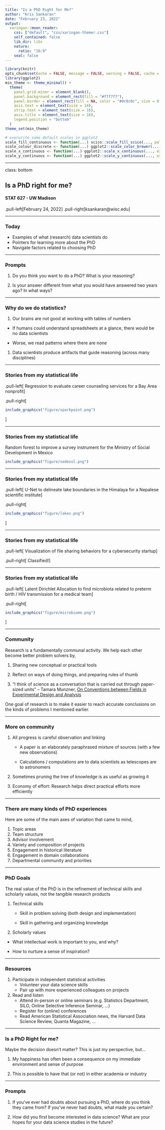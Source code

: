 ```yaml
---
title: "Is a PhD Right for Me?"
author: "Kris Sankaran"
date: "February 23, 2022"
output:
  xaringan::moon_reader:
    css: ["default", "css/xaringan-themer.css"]
    self_contained: false
    lib_dir: libs
    nature:
      ratio: "16:9"
    seal: false
---
```


```r
library(knitr)
opts_chunk$set(echo = FALSE, message = FALSE, warning = FALSE, cache = T, dpi = 200, fig.align = "center", out.width = 650)
library(ggplot2)
min_theme <- theme_minimal() + 
  theme(
    panel.grid.minor = element_blank(),
    panel.background = element_rect(fill = "#f7f7f7"),
    panel.border = element_rect(fill = NA, color = "#0c0c0c", size = 0.6),
    axis.text = element_text(size = 14),
    strip.text = element_text(size = 16),
    axis.title = element_text(size = 16),
    legend.position = "bottom"
  )
theme_set(min_theme)

# overwrite some default scales in ggplot2
scale_fill_continuous <- function(...) scico::scale_fill_scico(..., palette = "lapaz", direction = -1)
scale_colour_discrete <- function(...) ggplot2::scale_color_brewer(..., palette = "Set2")
scale_x_continuous <- function(...) ggplot2::scale_x_continuous(..., expand = c(0, 0))
scale_y_continuous <- function(...) ggplot2::scale_y_continuous(..., expand = c(0, 0))
```

---

class: bottom

## Is a PhD right for me?
#### STAT 627 - UW Madison

.pull-left[February 24, 2022]
.pull-right[ksankaran@wisc.edu]
 
---

### Today

* Examples of what (research) data scientists do
* Pointers for learning more about the PhD
* Navigate factors related to choosing PhD

---

### Prompts

1. Do you think you want to do a PhD? What is your reasoning?

1. Is your answer different from what you would have answered two years ago? In
what ways?

---

### Why do we do statistics?

1. Our brains are not good at working with tables of numbers

  * If humans could understand spreadsheets at a glance, there would be no
  data scientists
  
  * Worse, we read patterns where there are none

1. Data scientists produce artifacts that guide reasoning (across many
disciplines)

---

### Stories from my statistical life

.pull-left[
Regression to evaluate career counseling services for a Bay Area nonprofit
]

.pull-right[
```r
include_graphics("figure/sparkpoint.png")
```
]

---

### Stories from my statistical life

Random forest to improve a survey instrument for the Ministry of Social
Development in Mexico

```r
include_graphics("figure/sedesol.png")
```

---

### Stories from my statistical life

.pull-left[
U-Net to delineate lake boundaries in the Himalaya for a Nepalese scientific
institute
]

.pull-right[
```r
include_graphics("figure/lakes.png")
```
]

---

### Stories from my statistical life

.pull-left[
Visualization of file sharing behaviors for a cybersecurity startup
]

.pull-right[
Classified!
]

---

### Stories from my statistical life

.pull-left[
Latent Dirichlet Allocation to find microbiota related to preterm birth / HIV
transmission for a medical team
]

.pull-right[
```r
include_graphics("figure/microbiome.png")
```
]

---

### Community

Research is a fundamentally communal activity. We help each other become better
problem solvers by,

1. Sharing new conceptual or practical tools

1. Reflect on ways of doing things, and preparing rules of thumb

1. "I think of science as a conversation that is carried out through paper-sized units" -- Tamara Munzner, [On Conventions between Fields in Experimental Design and Analysis](https://tamaramunzner.wordpress.com/2016/01/16/on-conventions-between-fields-in-experimental-design-and-analysis/)

One goal of research is to make it easier to reach accurate conclusions on the
kinds of problems I mentioned earlier.

---

### More on community

1. All progress is careful observation and linking

	* A paper is an elaborately paraphrased mixture of sources (with a few new observations)
	
	* Calculations / computations are to data scientists as telescopes are to
	astronomers
	
1. Sometimes pruning the tree of knowledge is as useful as growing it
1. Economy of effort: Research helps direct practical efforts more efficiently

---

### There are many kinds of PhD experiences

Here are some of the main axes of variation that came to mind,

1. Topic areas
1. Team structure
1. Advisor involvement
1. Variety and composition of projects
1. Engagement in historical literature
1. Engagement in domain collaborations
1. Departmental community and priorities

---

### PhD Goals

The real value of the PhD is in the refinement of technical skills and scholarly
values, not the tangible research products

1. Technical skills

	* Skill in problem solving (both design and implementation)
		
	* Skill in gathering and organizing knowledge
	
1. Scholarly values

  * What intellectual work is important to you, and why?
  
  * How to nurture a sense of inspiration?

---

### Resources

1. Participate in independent statistical activities
	* Volunteer your data science skills
	* Pair up with more experienced colleagues on projects
2. Read and listen
	* Attend in-person or online seminars (e.g. Statistics Department, SILO, Online Selective Inference Seminar, ...)
	* Register for (online) conferences
	* Read American Statistical Association news, the Harvard Data Science Review,
	Quanta Magazine, ...

---

### Is a PhD Right for me?

Maybe the decision doesn’t matter? This is just my perspective, but...

1. My happiness has often been a consequence on my immediate environment and
sense of purpose
		
1. This is possible to have that (or not) in either academia or industry

---

### Prompts

1. If you've ever had doubts about pursuing a PhD, where do you think they came
from? If you've never had doubts, what made you certain?

1. How did you first become interested in data science? What are your hopes for
your data science studies in the future?